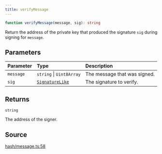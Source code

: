 ```yaml
---
title: verifyMessage
---
```


```ts
function verifyMessage(message, sig): string
```

Return the address of the private key that produced the signature `sig` during signing for `message`.

## Parameters

| Parameter | Type | Description |
| :------ | :------ | :------ |
| `message` | `string` \| `Uint8Array` | The message that was signed. |
| `sig` | [`SignatureLike`](/content/type-aliases/SignatureLike) | The signature to verify. |

## Returns

`string`

The address of the signer.

## Source

[hash/message.ts:58](https://github.com/dominant-strategies/quais.js/blob/40f3917383e9421179ebdbc4076b907a7d088144/src/hash/message.ts#L58)

